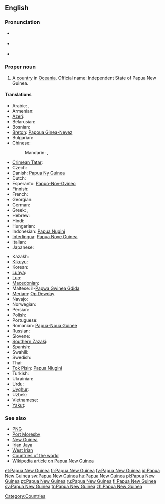 {{wikipedia}}
==English==

===Pronunciation===
* {{a|UK}} {{IPA|/ˈpæ.puː.ə ˌnjuː ˈgɪ.ni/|/ˈpæ.pjuː.ə ˌnjuː ˈgɪ.ni/}}
* {{a|US}} {{IPA|/ˈpæ.pu.ə ˌnu ˈgɪ.ni/}}
* {{audio|en-us-Papua New Guinea.ogg|Audio (US)}}

===Proper noun===
{{en-proper noun|sg=[[Papua]] [[New Guinea]]}}

# A [[country]] in [[Oceania]]. Official name: Independent State of Papua New Guinea.

====Translations====
{{trans-top|country in Oceania}}
* Arabic: {{t|ar|بابوا غينيا الجديدة|f|tr=baabwa ghiniiya al-jadiida|sc=Arab}},  {{t|ar|بابوا نيو غينيا|f|tr=baabwa nyuu ghiniiya|sc=Arab}}
* Armenian: {{t-|hy|Պապուա Նոր Գվինեա|tr=Papua Nor Gvinea}}
* [[Azeri]]: {{t-|az|Papua Yeni Qvineya|xs=Azeri}}
* Belarusian: {{t|be|Папуа-Новая Гвінея|f|tr=Papuá-Nóvaja Hvinéja|sc=Cyrl}}
* Bosnian: {{t-|bs|Papua Nova Gvineja|f}}
* [[Breton]]: [[Papoua Ginea-Nevez]]
* Bulgarian: {{t|bg|Папуа Нова Гвинея|f|tr=Papúa Nóva Gvinéja|sc=Cyrl}}
* Chinese:
*: Mandarin: {{t|zh|巴布亞新幾內亞|sc=Hani}},  {{t|zh|巴布亚新几内亚|tr=Bābùyǎ-Xīn-Jǐnèiyǎ|sc=Hani}}
* [[Crimean Tatar]]: {{tø|crh|Papua Yañı Gvineya}}
* Czech: {{t-|cs|Papua-Nová Guinea|f}}
* Danish: [[Papua Ny Guinea]]
* Dutch: {{t+|nl|Papoea-Nieuw-Guinea}}
* Esperanto: [[Papuo-Nov-Gvineo]]
* Finnish: {{t+|fi|Papua-Uusi-Guinea}}
* French: {{t+|fr|Papouasie-Nouvelle-Guinée|f}}
* Georgian: {{t|ka|პაპუა-ახალი გვინეა|tr=Papua-axali gvinea|sc=Geor|xs=Georgian}}
* German: {{t+|de|Papua-Neuguinea}}
* Greek: {{t|el|Παπουασία-Νέα Γουινέα|f|tr=Papouasía-Néa Gouinéa|sc=Grek}},  {{t|el|Παπούα-Νέα Γουινέα|f|tr=Papoúa-Néa Gouinéa|sc=Grek}}
* Hebrew: {{t|he|פפואה־גינאה החדשה|tr=Papu'a-Gine'a ha-Khadasha|sc=Hebr}}
* Hindi: {{t|hi|पापुआ न्यू गिनी|tr=pāpu'ā n'yū ginī|sc=Deva}}
* Hungarian: {{t+|hu|Pápua Új-Guinea}}
* Indonesian: [[Papua Nugini]]
* [[Interlingua]]: [[Papua Nove Guinea]]
* Italian: {{t+|it|Papua Nuova Guinea}}
* Japanese: {{t-|ja|パプアニューギニア|tr=Papua Nyūginia}}
{{trans-mid}}
* Kazakh: {{t|kk|Папуа-Ниугини|tr=Papua-Niugini|sc=Cyrl|xs=Kazakh}}
* [[Kikuyu]]: {{tø|ki|Papua}}
* Korean: {{t|ko|파푸아 뉴기니|tr=Papua Nyu Gini|sc=Kore}}
* [[Luhya]]: {{tø|luy|Papua}}
* [[Luo]]: {{tø|luo|Papua}}
* [[Macedonian]]: {{t|mk|Папуа Нова Гвинеја|f|tr=Papúa Nóva Gvinéja}}
* Maltese: il-[[Papwa Gwinea Ġdida]]
* [[Meriam]]: [[Op Dewday]]
* Navajo: {{tø|nv|Páápowa Bigíní Ániidí}}
* Norwegian: {{t-|no|Papua Ny-Guinea}}
* Persian: {{t|fa|پاپوآ گینه نو|sc=fa-Arab}}
* Polish: {{t+|pl|Papua-Nowa Gwinea}}
* Portuguese: {{t+|pt|Papua-Nova Guiné}}
* Romanian: [[Papua-Noua Guinee]] {{f}}
* Russian: {{t|ru|Папуа-Новая Гвинея|f|tr=Papuá-Nóvaja Gvinéja|sc=Cyrl}}
* Slovene: {{t+|sl|Papua Nova Gvineja|f}}
* [[Southern Zazaki]]: {{tø|diq|Papua Ginea Newiye}}
* Spanish: {{t+|es|Papúa Nueva Guinea}}
* Swahili: {{t+|sw|Papua|xs=Swahili}}
* Swedish: {{t+|sv|Papua Nya Guinea}}
* Thai: {{t|th|ปาปัวนิวกินี|tr=bpaa-bpua-niw-gì-nee|sc=Thai}}
* [[Tok Pisin]]: [[Papua Niugini]]
* Turkish: {{t+|tr|Papua Yeni Gine}}
* Ukrainian: {{t|uk|Папуа-Нова Гвінея|f|tr=Papuá-Nová Hvinéja|sc=Cyrl}}
* Urdu: {{t|ur|پاپوا نیو گنی|sc=ur-Arab}}
* [[Uyghur]]: {{t|ug|پاپۇئا يېڭى گۋىنېيە|sc=ug-Arab|xs=Uyghur}}
* Uzbek: {{t|uz|Papua Yangi Gvineya|xs=Uzbek}}
* Vietnamese: {{t|vi|Papua New Guinea}}
* [[Yakut]]: {{tø|sah|Папуа Саҥа Гуинея|tr=Papua Saŋa Guineja|sc=Cyrl}}
{{trans-bottom}}

===See also===
* [[PNG]]
* [[Port Moresby]]
* [[New Guinea]]
* [[Irian Jaya]]
* [[West Irian]]
* [[Appendix:Countries of the world|Countries of the world]]
* [[w:Papua New Guinea|Wikipedia article on Papua New Guinea]]

[[Category:Countries]]

[[et:Papua New Guinea]]
[[fr:Papua New Guinea]]
[[fy:Papua New Guinea]]
[[id:Papua New Guinea]]
[[sw:Papua New Guinea]]
[[hu:Papua New Guinea]]
[[pl:Papua New Guinea]]
[[pt:Papua New Guinea]]
[[ru:Papua New Guinea]]
[[fi:Papua New Guinea]]
[[sv:Papua New Guinea]]
[[tr:Papua New Guinea]]
[[zh:Papua New Guinea]]